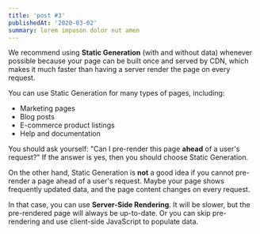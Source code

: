 ```yaml
---
title: 'post #3'
publishedAt: '2020-03-02'
summary: lorem impuson dolor nut amen
---
```

 
We recommend using **Static Generation** (with and without data) whenever possible because your page can be built once and served by CDN, which makes it much faster than having a server render the page on every request.
 
You can use Static Generation for many types of pages, including:
 
- Marketing pages
- Blog posts
- E-commerce product listings
- Help and documentation
 
You should ask yourself: "Can I pre-render this page **ahead** of a user's request?" If the answer is yes, then you should choose Static Generation.
 
On the other hand, Static Generation is **not** a good idea if you cannot pre-render a page ahead of a user's request. Maybe your page shows frequently updated data, and the page content changes on every request.
 
In that case, you can use **Server-Side Rendering**. It will be slower, but the pre-rendered page will always be up-to-date. Or you can skip pre-rendering and use client-side JavaScript to populate data.